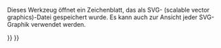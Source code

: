 <languages/>
{{Docnav/de
|[[Drawing_Landscape_A3/de|Neue A3 Querformat Zeichnung]]
|[[Drawing_Workbench/de|Zeichnungsmodul]]
|IconC=Workbench_Drawing.svg
|IconR=Drawing_Landscape_A3.png
}}

{{GuiCommand/de
|Name=Drawing Open SVG
|Name/de=Zeichnen Open SVG
|Workbenches=[[Drawing_Workbench/de|Zeichnen]], Complete
|MenuLocation=Drawing → Open SVG...
|Shortcut=none
|SeeAlso=[[Drawing_Save/de|Zeichnung speichern]]}}

Dieses Werkzeug öffnet ein Zeichenblatt, das als SVG- (scalable vector graphics)-Datei gespeichert wurde. Es kann auch zur Ansicht jeder SVG-Graphik verwendet werden.

{{clear}}

{{Docnav/de
|[[Drawing_Landscape_A3/de|Neue A3 Querformat Zeichnung]]
|[[Drawing_Workbench/de|Zeichnungsmodul]]
|IconC=Workbench_Drawing.svg
|IconR=Drawing_Landscape_A3.png
}}

{{Drawing Tools navi{{#translation:}}}}
{{Userdocnavi{{#translation:}}}}